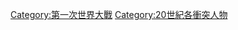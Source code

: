 {{Commonscat|People associated with World War I}}

[[Category:第一次世界大戰|Category:第一次世界大戰]]
[[Category:20世紀各衝突人物|Category:20世紀各衝突人物]]